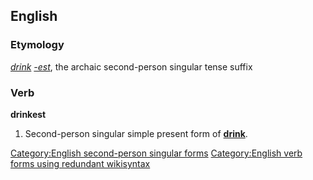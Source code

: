 ==English==

===Etymology===
''[[drink]]'' ''[[-est]]'', the archaic second-person singular tense suffix

===Verb===
'''drinkest'''

# {{context|archaic|lang=en}} Second-person singular simple present form of '''[[drink]]'''.

[[Category:English second-person singular forms]]
[[Category:English verb forms using redundant wikisyntax]]